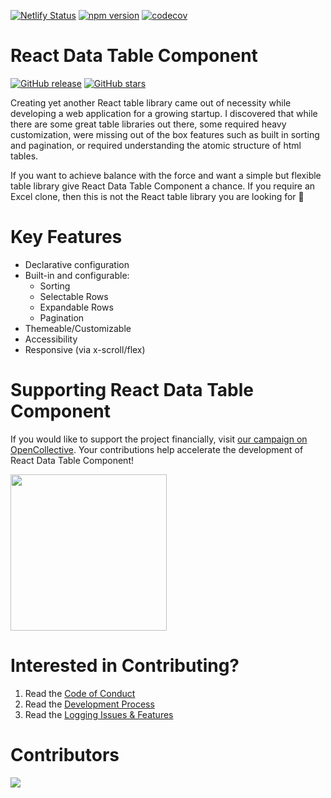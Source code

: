 
<Meta title="Getting Started/Introduction" id="getting-started-intro" />

[![Netlify Status](https://api.netlify.com/api/v1/badges/26e0d16d-a986-46b1-9097-1a76c10d7cad/deploy-status)](https://app.netlify.com/sites/react-data-table-component/deploys) [![npm version](https://badge.fury.io/js/react-data-table-component.svg)](https://badge.fury.io/js/react-data-table-component) [![codecov](https://codecov.io/gh/jbetancur/react-data-table-component/branch/master/graph/badge.svg)](https://codecov.io/gh/jbetancur/react-data-table-component)

# React Data Table Component

[![GitHub release](https://img.shields.io/github/release/jbetancur/react-data-table-component.svg)](https://GitHub.com/jbetancur/react-data-table-component/releases/) [![GitHub stars](https://img.shields.io/github/stars/jbetancur/react-data-table-component.svg?style=social&label=Star&maxAge=2592000)](https://GitHub.com/jbetancur/react-data-table-component/stargazers/)

Creating yet another React table library came out of necessity while developing a web application for a growing startup. I discovered that while there are some great table libraries out there, some required heavy customization, were missing out of the box features such as built in sorting and pagination, or required understanding the atomic structure of html tables.

If you want to achieve balance with the force and want a simple but flexible table library give React Data Table Component a chance. If you require an Excel clone, then this is not the React table library you are looking for 👋

# Key Features

- Declarative configuration
- Built-in and configurable:
  - Sorting
  - Selectable Rows
  - Expandable Rows
  - Pagination
- Themeable/Customizable
- Accessibility
- Responsive (via x-scroll/flex)

# Supporting React Data Table Component

If you would like to support the project financially, visit
[our campaign on OpenCollective](https://opencollective.com/react-data-table-component). Your contributions help accelerate the development of React Data Table Component!

<a href="https://opencollective.com/react-data-table-component" target="_blank">
	<img src="https://opencollective.com/react-data-table-component/contribute/button@2x.png?color=blue" width="250px" />
</a>

# Interested in Contributing?

1. Read the [Code of Conduct](/docs/getting-started-coc--page)
2. Read the [Development Process](/docs/development--page)
3. Read the [Logging Issues & Features](/docs/getting-started-issues--page)

# Contributors

<a href="https://github.com/jbetancur/react-data-table-component/graphs/contributors">
	<img src="https://opencollective.com/react-data-table-component/contributors.svg?width=890" />
</a>
